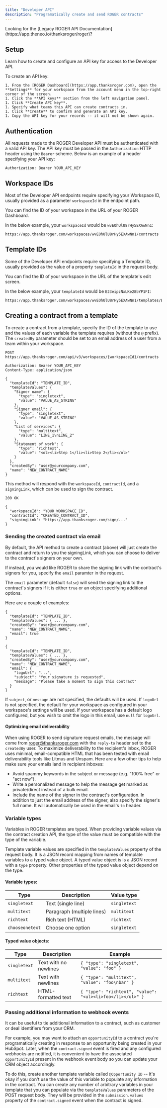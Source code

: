 ```yaml
---
title: "Developer API"
description: "Programatically create and send ROGER contracts"
---
```


<Info>
  Looking for the [Legacy ROGER API
  Documentation](https://app.theneo.io/thanksroger/roger)?
</Info>

## Setup

Learn how to create and configure an API key for access to the Developer API.

To create an API key:

    1. From the [ROGER Dashboard](https://app.thanksroger.com), open the
    **Settings** for your workspace from the account menu in the top-right
    corner of the screen.
    1. Click the **API keys** section from the left navigation panel.
    1. Click **Create API key**.
    1. Specify what teams this API can create contracts in.
    1. Click **Create** to confirm and generate an API key.
    1. Copy the API key for your records -- it will not be shown again.

## Authentication

All requests made to the ROGER Developer API must be authenticated with a valid
API key. The API key must be passed in the `Authorization` HTTP header using the
`Bearer` scheme. Below is an example of a header specifying your API key:

```
Authorization: Bearer YOUR_API_KEY
```

## Workspace IDs

Most of the Developer API endpoints require specifying your Workspace ID,
usually provided as a parameter `workspaceId` in the endpoint path.

You can find the ID of your workspace in the URL of your ROGER Dashboard.

In the below example, your `workspaceId` would be `wvEOhUlU8rHy5EXAwNn1`:

```
https://app.thanksroger.com/workspaces/wvEOhUlU8rHy5EXAwNn1/contracts
```

## Template IDs

Some of the Developer API endpoints require specifying a Template ID, usually
provided as the value of a property `templateId` in the request body.

You can find the ID of your workspace in the URL of the template's edit screen.

In the below example, your `templateId` would be `E23eipzNxLKe28bYP1FI`:

```
https://app.thanksroger.com/workspaces/wvEOhUlU8rHy5EXAwNn1/templates/E23eipzNxLKe28bYP1FI
```

## Creating a contract from a template

To create a contract from a template, specify the ID of the template to use and
the values of each variable the template requires (without the `@` prefix). The
`createdBy` parameter should be set to an email address of a user from a team
within your workspace.

```
POST https://app.thanksroger.com/api/v3/workspaces/{workspaceId}/contracts

Authorization: Bearer YOUR_API_KEY
Content-Type: application/json

{
  "templateId": "TEMPLATE_ID",
  "templateValues": {
    "Signer name": {
      "type": "singletext",
      "value": "VALUE_AS_STRING"
    },
    "Signer email": {
      "type": "singletext",
      "value": "VALUE_AS_STRING"
    },
    "List of services": {
      "type": "multitext",
      "value": "LINE_1\nLINE_2"
    },
    "Statement of work": {
      "type": "richtext",
      "value": "<ol><li>Step 1</li><li>Step 2</li></ol>"
    }
  },
  "createdBy": "user@yourcompany.com",
  "name": "NEW_CONTRACT_NAME"
}
```

This method will respond with the `workspaceId`, `contractId`, and a
`signingLink`, which can be used to sign the contract.

```
200 OK

{
  "workspaceId": "YOUR_WORKSPACE_ID",
  "contractId": "CREATED_CONTRACT_ID",
  "signingLink": "https://app.thanksroger.com/sign/..."
}
```

### Sending the created contract via email

By default, the API method to create a contract (above) will just create the
contract and return to you the signingLink, which you can choose to deliver to
the contract's signers on your own.

If instead, you would like ROGER to share the signing link with the contract's
signers for you, specify the `email` paramter in the request.

The `email` parameter (default `false`) will send the signing link to the
contract's signers if it is either `true` or an object specifying additional
options.

Here are a couple of examples:

```
{
  "templateId": "TEMPLATE_ID",
  "templateValues": { ... },
  "createdBy": "user@yourcompany.com",
  "name": "NEW_CONTRACT_NAME",
  "email": true
}
```

```
{
  "templateId": "TEMPLATE_ID",
  "templateValues": { ... },
  "createdBy": "user@yourcompany.com",
  "name": "NEW_CONTRACT_NAME",
  "email": {
    "logoUrl": "...",
    "subject": "Your signature is requested",
    "message": "Please take a moment to sign this contract"
  }
}
```

If `subject`, or `message` are not specified, the defaults will be used. If
`logoUrl` is not specified, the default for your workspace as configured in your
workspace's settings will be used. If your workspace has a default logo
configured, but you wish to omit the logo in this email, use `null` for
`logoUrl`.

#### Optimizing email deliverability

When using ROGER to send signature request emails, the message will come from
roger@thanksroger.com with the `reply-to` header set to the `createdBy` user. To
maximize deliverability to the recipient's inbox, ROGER uses minimal,
email-compatible HTML that has been tested with email deliverability tools like
Litmus and Unspam. Here are a few other tips to help make sure your emails land
in recipient inboxes:

   - Avoid spammy keywords in the subject or message (e.g. "100% free" or "act
     now").
   - Write a personalized message to help the message get marked as
     private/direct instead of a bulk email.
   - Include the name of the signer in the contract's configuration. In
     addition to just the email address of the signer, also specify the signer's
     full name. It will automatically be used in the email's `to` header.

### Variable types

Variables in ROGER templates are typed. When providing variable values via the
contract creation API, the type of the value must be compatible with the type
of the variable.

Template variable values are specified in the `templateValues` property of the
request body. It is a JSON record mapping from names of template variables to
a typed value object. A typed value object is is a JSON record with a `type`
property. Other properties of the typed value object depend on the type.

#### Variable types:

| Type            | Description                | Value type   |
|-----------------|----------------------------|--------------|
| `singletext`    | Text (single line)         | `singletext` |
| `multitext`     | Paragraph (multiple lines) | `multitext`  |
| `richtext`      | Rich text (HTML)           | `richtext`   |
| `chooseonetext` | Choose one option          | `singletext` |

#### Typed value objects:

| Type         | Description           | Example                                                    |
|--------------|-----------------------|------------------------------------------------------------|
| `singletext` | Text with no newlines | `{ "type": "singletext", "value": "foo" }`                 |
| `multitext`  | Text with newlines    | `{ "type": "multitext", "value": "foo\nbar" }`             |
| `richtext`   | HTML-formatted text   | `{ "type": "richtext", "value": "<ul><li>foo</li></ul>" }` |

### Passing additional information to webhook events

It can be useful to tie additional information to a contract, such as customer
or deal identifiers from your CRM.

For example, you may want to attach an `opportunityId` to a contract you're
programatically creating in response to an opportunity being created in your
HubSpot. Later, when the `contract.signed` event is fired and any configured
webhooks are notified, it is convenient to have the associated `opportunityId`
present in the webhook event body so you can update your CRM object accordingly.

To do this, create another template variable called `@Opportunity ID` -- it's
okay if you don't use the value of this variable to populate any information in
the contract. You can create any number of arbitrary variables in your template
that you can populate via the `templateValues` parameters of the POST request
body. They will be provided in the `submission.values` property of the
`contract.signed` event when the contract is signed.
